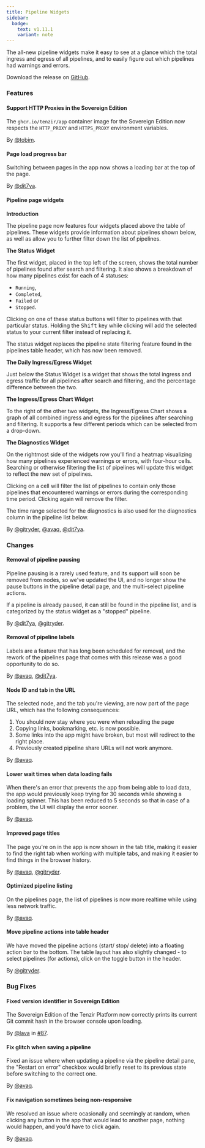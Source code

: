 ```yaml
---
title: Pipeline Widgets
sidebar:
  badge:
    text: v1.11.1
    variant: note
---
```


The all-new pipeline widgets make it easy to see at a glance which the total ingress and egress of all pipelines, and to easily figure out which pipelines had warnings and errors.

Download the release on [GitHub](https://github.com/tenzir/platform/releases/tag/v1.11.1).

### Features

#### Support HTTP Proxies in the Sovereign Edition

The `ghcr.io/tenzir/app` container image for the Sovereign Edition now respects the `HTTP_PROXY` and `HTTPS_PROXY` environment variables.

By [@tobim](https://github.com/tobim).

#### Page load progress bar

Switching between pages in the app now shows a loading bar at the top of the page.

By [@dit7ya](https://github.com/dit7ya).

#### Pipeline page widgets

**Introduction**

The pipeline page now features four widgets placed above the table of pipelines. These widgets provide information about pipelines shown below, as well as allow you to further filter down the list of pipelines.

**The Status Widget**

The first widget, placed in the top left of the screen, shows the total number of pipelines found after search and filtering. It also shows a breakdown of how many pipelines exist for each of 4 statuses:

- `Running`,
- `Completed`,
- `Failed` or
- `Stopped`.

Clicking on one of these status buttons will filter to pipelines with that particular status. Holding the <kbd>Shift</kbd> key while clicking will add the selected status to your current filter instead of replacing it.

The status widget replaces the pipeline state filtering feature found in the pipelines table header, which has now been removed.

**The Daily Ingress/Egress Widget**

Just below the Status Widget is a widget that shows the total ingress and egress traffic for all pipelines after search and filtering, and the percentage difference between the two.

**The Ingress/Egress Chart Widget**

To the right of the other two widgets, the Ingress/Egress Chart shows a graph of all combined ingress and egress for the pipelines after searching and filtering. It supports a few different periods which can be selected from a drop-down.

**The Diagnostics Widget**

On the rightmost side of the widgets row you'll find a heatmap visualizing how many pipelines experienced warnings or errors, with four-hour cells. Searching or otherwise filtering the list of pipelines will update this widget to reflect the new set of pipelines.

Clicking on a cell will filter the list of pipelines to contain only those pipelines that encountered warnings or errors during the corresponding time period. Clicking again will remove the filter.

The time range selected for the diagnostics is also used for the diagnostics column in the pipeline list below.

By [@gitryder](https://github.com/gitryder), [@avaq](https://github.com/avaq), [@dit7ya](https://github.com/dit7ya).

### Changes

#### Removal of pipeline pausing

Pipeline pausing is a rarely used feature, and its support will soon be removed from nodes, so we've updated the UI, and no longer show the pause buttons in the pipeline detail page, and the multi-select pipeline actions.

If a pipeline is already paused, it can still be found in the pipeline list, and is categorized by the status widget as a "stopped" pipeline.

By [@dit7ya](https://github.com/dit7ya), [@gitryder](https://github.com/gitryder).

#### Removal of pipeline labels

Labels are a feature that has long been scheduled for removal, and the rework of the pipelines page that comes with this release was a good opportunity to do so.

By [@avaq](https://github.com/avaq), [@dit7ya](https://github.com/dit7ya).

#### Node ID and tab in the URL

The selected node, and the tab you're viewing, are now part of the page URL, which has the following consequences:

1. You should now stay where you were when reloading the page
2. Copying links, bookmarking, etc. is now possible.
3. Some links into the app might have broken, but most will redirect to the right place.
4. Previously created pipeline share URLs will not work anymore.

By [@avaq](https://github.com/avaq).

#### Lower wait times when data loading fails

When there's an error that prevents the app from being able to load data, the app would previously keep trying for 30 seconds while showing a loading spinner. This has been reduced to 5 seconds so that in case of a problem, the UI will display the error sooner.

By [@avaq](https://github.com/avaq).

#### Improved page titles

The page you're on in the app is now shown in the tab title, making it easier to find the right tab when working with multiple tabs, and making it easier to find things in the browser history.

By [@avaq](https://github.com/avaq), [@gitryder](https://github.com/gitryder).

#### Optimized pipeline listing

On the pipelines page, the list of pipelines is now more realtime while using less network traffic.

By [@avaq](https://github.com/avaq).

#### Move pipeline actions into table header

We have moved the pipeline actions (start/ stop/ delete) into a floating action bar to the bottom.
The table layout has also slightly changed - to select pipelines (for actions), click on the toggle button in the header.

By [@gitryder](https://github.com/gitryder).

### Bug Fixes

#### Fixed version identifier in Sovereign Edition

The Sovereign Edition of the Tenzir Platform now correctly prints its current Git commit hash in the browser console upon loading.

By [@lava](https://github.com/lava) in [#87](https://github.com/tenzir/platform/pull/87).

#### Fix glitch when saving a pipeline

Fixed an issue where when updating a pipeline via the pipeline detail pane, the "Restart on error" checkbox would briefly reset to its previous state before switching to the correct one.

By [@avaq](https://github.com/avaq).

#### Fix navigation sometimes being non-responsive

We resolved an issue where ocasionally and seemingly at random, when clicking any button in the app that would lead to another page, nothing would happen, and you'd have to click again.

By [@avaq](https://github.com/avaq).
